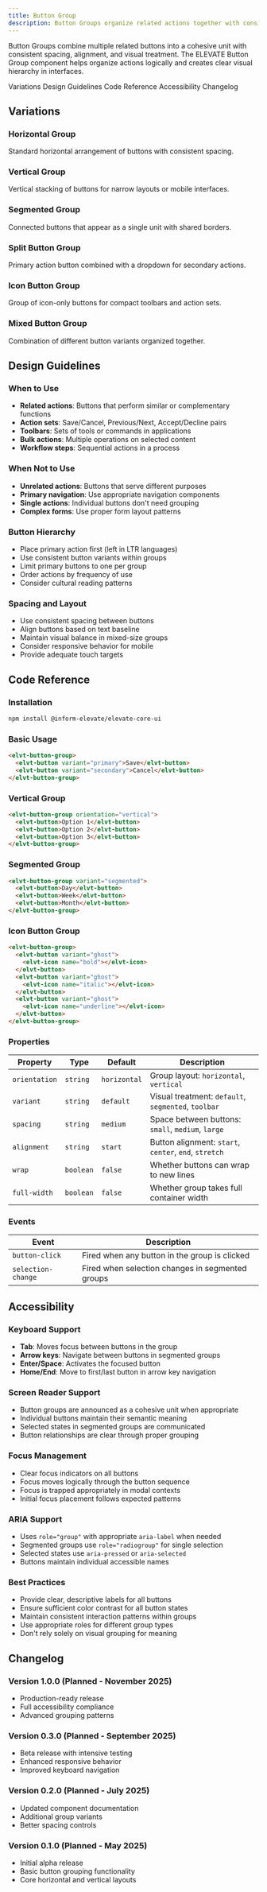 ```yaml
---
title: Button Group
description: Button Groups organize related actions together with consistent spacing and visual treatment. They provide clear action hierarchy and improved user experience.
---
```


<PageDescription>

Button Groups combine multiple related buttons into a cohesive unit with consistent spacing, alignment, and visual treatment. The ELEVATE Button Group component helps organize actions logically and creates clear visual hierarchy in interfaces.

</PageDescription>

<AnchorLinks>
  <AnchorLink>Variations</AnchorLink>
  <AnchorLink>Design Guidelines</AnchorLink>  
  <AnchorLink>Code Reference</AnchorLink>
  <AnchorLink>Accessibility</AnchorLink>
  <AnchorLink>Changelog</AnchorLink>
</AnchorLinks>

## Variations

### Horizontal Group
Standard horizontal arrangement of buttons with consistent spacing.

### Vertical Group
Vertical stacking of buttons for narrow layouts or mobile interfaces.

### Segmented Group
Connected buttons that appear as a single unit with shared borders.

### Split Button Group
Primary action button combined with a dropdown for secondary actions.

### Icon Button Group
Group of icon-only buttons for compact toolbars and action sets.

### Mixed Button Group
Combination of different button variants organized together.

## Design Guidelines

### When to Use
- **Related actions**: Buttons that perform similar or complementary functions
- **Action sets**: Save/Cancel, Previous/Next, Accept/Decline pairs
- **Toolbars**: Sets of tools or commands in applications
- **Bulk actions**: Multiple operations on selected content
- **Workflow steps**: Sequential actions in a process

### When Not to Use
- **Unrelated actions**: Buttons that serve different purposes
- **Primary navigation**: Use appropriate navigation components
- **Single actions**: Individual buttons don't need grouping
- **Complex forms**: Use proper form layout patterns

### Button Hierarchy
- Place primary action first (left in LTR languages)
- Use consistent button variants within groups
- Limit primary buttons to one per group
- Order actions by frequency of use
- Consider cultural reading patterns

### Spacing and Layout
- Use consistent spacing between buttons
- Align buttons based on text baseline
- Maintain visual balance in mixed-size groups
- Consider responsive behavior for mobile
- Provide adequate touch targets

## Code Reference

### Installation

```bash
npm install @inform-elevate/elevate-core-ui
```

### Basic Usage

```html
<elvt-button-group>
  <elvt-button variant="primary">Save</elvt-button>
  <elvt-button variant="secondary">Cancel</elvt-button>
</elvt-button-group>
```

### Vertical Group

```html
<elvt-button-group orientation="vertical">
  <elvt-button>Option 1</elvt-button>
  <elvt-button>Option 2</elvt-button>
  <elvt-button>Option 3</elvt-button>
</elvt-button-group>
```

### Segmented Group

```html
<elvt-button-group variant="segmented">
  <elvt-button>Day</elvt-button>
  <elvt-button>Week</elvt-button>
  <elvt-button>Month</elvt-button>
</elvt-button-group>
```

### Icon Button Group

```html
<elvt-button-group>
  <elvt-button variant="ghost">
    <elvt-icon name="bold"></elvt-icon>
  </elvt-button>
  <elvt-button variant="ghost">
    <elvt-icon name="italic"></elvt-icon>
  </elvt-button>
  <elvt-button variant="ghost">
    <elvt-icon name="underline"></elvt-icon>
  </elvt-button>
</elvt-button-group>
```

### Properties

| Property | Type | Default | Description |
|----------|------|---------|-------------|
| `orientation` | `string` | `horizontal` | Group layout: `horizontal`, `vertical` |
| `variant` | `string` | `default` | Visual treatment: `default`, `segmented`, `toolbar` |
| `spacing` | `string` | `medium` | Space between buttons: `small`, `medium`, `large` |
| `alignment` | `string` | `start` | Button alignment: `start`, `center`, `end`, `stretch` |
| `wrap` | `boolean` | `false` | Whether buttons can wrap to new lines |
| `full-width` | `boolean` | `false` | Whether group takes full container width |

### Events

| Event | Description |
|-------|-------------|
| `button-click` | Fired when any button in the group is clicked |
| `selection-change` | Fired when selection changes in segmented groups |

## Accessibility

### Keyboard Support
- **Tab**: Moves focus between buttons in the group
- **Arrow keys**: Navigate between buttons in segmented groups
- **Enter/Space**: Activates the focused button
- **Home/End**: Move to first/last button in arrow key navigation

### Screen Reader Support
- Button groups are announced as a cohesive unit when appropriate
- Individual buttons maintain their semantic meaning
- Selected states in segmented groups are communicated
- Button relationships are clear through proper grouping

### Focus Management
- Clear focus indicators on all buttons
- Focus moves logically through the button sequence
- Focus is trapped appropriately in modal contexts
- Initial focus placement follows expected patterns

### ARIA Support
- Uses `role="group"` with appropriate `aria-label` when needed
- Segmented groups use `role="radiogroup"` for single selection
- Selected states use `aria-pressed` or `aria-selected`
- Buttons maintain individual accessible names

### Best Practices
- Provide clear, descriptive labels for all buttons
- Ensure sufficient color contrast for all button states
- Maintain consistent interaction patterns within groups
- Use appropriate roles for different group types
- Don't rely solely on visual grouping for meaning

## Changelog

### Version 1.0.0 (Planned - November 2025)
- Production-ready release
- Full accessibility compliance
- Advanced grouping patterns

### Version 0.3.0 (Planned - September 2025)
- Beta release with intensive testing
- Enhanced responsive behavior
- Improved keyboard navigation

### Version 0.2.0 (Planned - July 2025)
- Updated component documentation
- Additional group variants
- Better spacing controls

### Version 0.1.0 (Planned - May 2025)
- Initial alpha release
- Basic button grouping functionality
- Core horizontal and vertical layouts